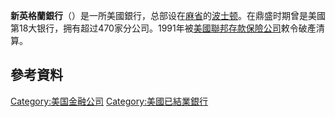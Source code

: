 {{Infobox company
| name             = 新英格兰银行<br />Bank of New England Corporation
| logo             = 
| type             = 公司
| genre            = 
| fate             = 破產清算
| predecessor      = 
| successor        = Recoll管理公司
| foundation       = 1985
| founder          = 
| defunct          = 1991
| location_city    = 
| location_country = 
| location         = {{USA}}[[麻省|麻省]][[波士頓|波士頓]]
| locations        = 曾擁有470+（高峰）
| area_served      = {{USA}}東北部
| key_people       = 
| industry         = 
| products         = 
| production       =
| services         = 
| revenue          = 
| operating_income = 
| net_income       = -450,000,000美元 (1990Q4)
| aum              = 
| assets           = 21,900,000,000美元 (1990)
| equity           = 
| owner            = 
| num_employees    = 
| parent           = 
| divisions        = 
| subsid           = 
| homepage         = 
| footnotes        = 
| intl             = 
}}

'''新英格蘭銀行'''（{{lang-en|'''Bank of New England Corporation'''}}）是一所美國銀行，总部设在[[麻省|麻省]]的[[波士顿|波士顿]]。在鼎盛时期曾是美國第18大银行，拥有超过470家分公司。1991年被[[美國聯邦存款保險公司|美國聯邦存款保險公司]]敕令破產清算。

== 參考資料 ==
{{reflist}}

{{銀行小作品}}

[[Category:美国金融公司|Category:美国金融公司]]
[[Category:美國已結業銀行|Category:美國已結業銀行]]